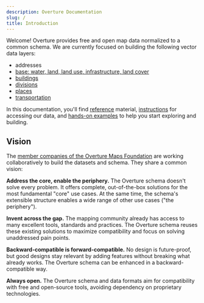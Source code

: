 ```yaml
---
description: Overture Documentation
slug: /
title: Introduction
---
```


Welcome! Overture provides free and open map data normalized to a common schema. We are currently focused on building the following vector data layers:

- addresses
- [base: water, land, land use, infrastructure, land cover](guides/base)
- [buildings](guides/buildings)
- [divisions](guides/divisions)
- [places](guides/places)
- [transportation](guides/transportation)

In this documentation, you'll find [reference](https://docs.overturemaps.org/schema) material, [instructions](getting-data) for accessing our data, and [hands-on examples](examples) to help you start exploring and building.

## Vision

The [member companies of the Overture Maps Foundation](https://overturemaps.org/about/members/) are working collaboratively to build the datasets and schema. They share a common vision:

**Address the core, enable the periphery.** The Overture schema doesn't solve every problem. It offers complete, out-of-the-box solutions for the most fundamental "core" use cases. At the same time, the schema's extensible structure enables a wide range of other use cases ("the periphery").

**Invent across the gap.** The mapping community already has access to many excellent tools, standards and practices. The Overture schema reuses these existing solutions to maximize compatibility and focus on solving unaddressed pain points.

**Backward-compatible is forward-compatible.** No design is future-proof, but good designs stay relevant by adding features without breaking what already works. The Overture schema can be enhanced in a backward-compatible way.

**Always open.** The Overture schema and data formats aim for compatibility with free and open-source tools, avoiding dependency on proprietary technologies.
